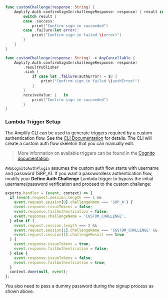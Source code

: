 <BlockSwitcher>

<CodeBlock name="Listener (iOS 11+)">

```swift
func customChallenge(response: String) {
    Amplify.Auth.confirmSignIn(challengeResponse: response) { result in
        switch result {
        case .success:
            print("Confirm sign in succeeded")   
        case .failure(let error):
            print("Confirm sign in failed \(error)")
        }
    }
}
```

</CodeBlock>

<CodeBlock name="Combine (iOS 13+)">

```swift
func customChallenge(response: String) -> AnyCancellable {
    Amplify.Auth.confirmSignIn(challengeResponse: response)
        .resultPublisher
        .sink {
            if case let .failure(authError) = $0 {
                print("Confirm sign in failed \(authError)")
            }
        }
        receiveValue: { _ in
            print("Confirm sign in succeeded")
        }
}
```

</CodeBlock>

</BlockSwitcher>

### Lambda Trigger Setup

The Amplify CLI can be used to generate triggers required by a custom authentication flow. See the [CLI Documentation](/cli/usage/lambda-triggers) for details. The CLI will create a custom auth flow skeleton that you can manually edit. 

> More information on available triggers can be found in the [Cognito documentation](https://docs.aws.amazon.com/cognito/latest/developerguide/user-pool-lambda-challenge.html).

`AWSCognitoAuthPlugin` assumes the custom auth flow starts with username and password (SRP_A). If you want a passwordless authentication flow, modify your **Define Auth Challenge** Lambda trigger to bypass the initial username/password verification and proceed to the custom challenge:

```javascript
exports.handler = (event, context) => {
  if (event.request.session.length === 1 && 
    event.request.session[0].challengeName === 'SRP_A') {
    event.response.issueTokens = false;
    event.response.failAuthentication = false;
    event.response.challengeName = 'CUSTOM_CHALLENGE';
  } else if (
    event.request.session.length === 2 &&
    event.request.session[1].challengeName === 'CUSTOM_CHALLENGE' &&
    event.request.session[1].challengeResult === true
  ) {
    event.response.issueTokens = true;
    event.response.failAuthentication = false;
  } else {
    event.response.issueTokens = false;
    event.response.failAuthentication = true;
  }
  context.done(null, event);
};
```
You also need to pass a dummy password during the signup process as shown above.